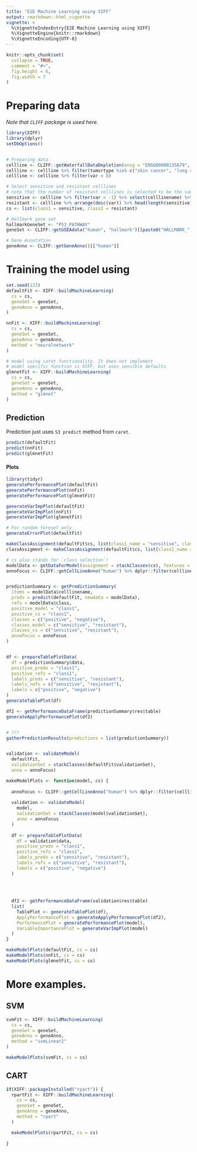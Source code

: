 ```yaml
---
title: "E2E Machine Learning using XIFF"
output: rmarkdown::html_vignette
vignette: >
  %\VignetteIndexEntry{E2E Machine Learning using XIFF}
  %\VignetteEngine{knitr::rmarkdown}
  %\VignetteEncoding{UTF-8}
---
```


```r
knitr::opts_chunk$set(
  collapse = TRUE,
  comment = "#>",
  fig.height = 6,
  fig.width = 7
)
```

# Preparing data

*Note that `CLIFF` package is used here.*

```r
library(XIFF)
library(dplyr)
setDbOptions()


# Preparing data
cellline <- CLIFF::getWaterfallDataDepletion(ensg = "ENSG00000135679", study = "Avana", score = "ceres")
cellline <- cellline %>% filter(tumortype %in% c("skin cancer", "lung cancer",  "ovarian cancer", "pancreatic cancer"))
cellline <- cellline %>% filter(var < 0)

# Select sensitive and resistant celllines
# note that the number of resistant celllines is selected to be the same as number of sensistve celllines 
sensitive <- cellline %>% filter(var < -1) %>% select(celllinename) %>% pull %>% as.character()
resistant <- cellline %>% arrange(desc(var)) %>% head(length(sensitive)) %>% select(celllinename) %>% pull %>% as.character()
cs <- list(class1 = sensitive, class2 = resistant)

# Hallmark gene set
hallmarkGeneSet <- "P53_PATHWAY"
geneSet <- CLIFF::getGSEAdata("human", "hallmark")[[paste0("HALLMARK_", hallmarkGeneSet)]]

# Gene Annotation
geneAnno <- CLIFF::getGeneAnno()[["human"]]
```

# Training the model using 

```r
set.seed(123)
defaultFit <- XIFF::buildMachineLearning(
  cs = cs,
  geneSet = geneSet,
  geneAnno = geneAnno,
)

nnFit <- XIFF::buildMachineLearning(
  cs = cs,
  geneSet = geneSet,
  geneAnno = geneAnno,
  method = "neuralnetwork"
)

# model using caret functionality. It does not implement 
# model specific function is XIFF, but uses sensible defaults
glmnetFit <- XIFF::buildMachineLearning(
  cs = cs,
  geneSet = geneSet,
  geneAnno = geneAnno,
  method = "glmnet"
)
```
## Prediction

Prediction just uses `S3 predict` method from `caret`.

```r
predict(defaultFit)
predict(nnFit)
predict(glmnetFit)
```


#### Plots

```r
library(tidyr)
generatePerformancePlot(defaultFit)
generatePerformancePlot(nnFit)
generatePerformancePlot(glmnetFit)
```

```r
generateVarImpPlot(defaultFit)
generateVarImpPlot(nnFit)
generateVarImpPlot(glmnetFit)
```
```r
# For random foreset only
generateErrorPlot(defaultFit)
```

```r
makeClassAssignment(defaultFit$cs, list(class1_name = "sensitive", class2_name = "resistant"))
classAssigment <- makeClassAssignment(defaultFit$cs, list(class1_name = "sensitive", class2_name = "resistant"))

# cs also stands for `class selection`!
modelData <- getDataForModel(assignment = stackClasses(cs), features = defaultFit$bestFeatures)
annoFocus <- CLIFF::getCellLineAnno("human") %>% dplyr::filter(celllinename %in% unlist(cs))


predictionSummary <- getPredictionSummary(
  items = modelData$celllinename,
  preds = predict(defaultFit, newdata = modelData),
  refs = modelData$class,
  positive_model = "class1",
  positive_cs = "class1",
  classes = c("positive", "negative"),
  classes_model = c("sensitive", "resistant"),
  classes_cs = c("sensitive", "resistant"),
  annoFocus = annoFocus
)


df <- prepareTablePlotData(
  df = predictionSummary$data,
  positive_preds = "class1",
  positive_refs = "class1",
  labels_preds = c("sensitive", "resistant"),
  labels_refs = c("sensitive", "resistant"),
  labels = c("positive", "negative")
)
generateTablePlot(df)

df2 <- getPerformanceDataFrame(predictionSummary$res$table)
generateApplyPerformancePlot(df2)


# ???
gatherPredictionResults(predictions = list(predictionSummary))


validation <- validateModel(
  defaultFit,
  validationSet = stackClasses(defaultFit$validationSet),
  anno = annoFocus)
```


```r
makeModelPlots <- function(model, cs) {
  
  annoFocus <- CLIFF::getCellLineAnno("human") %>% dplyr::filter(celllinename %in% unlist(cs))
  
  validation <- validateModel(
    model,
    validationSet = stackClasses(model$validationSet),
    anno = annoFocus
  )
  
  df <- prepareTablePlotData(
    df = validation$data,
    positive_preds = "class1",
    positive_refs = "class1",
    labels_preds = c("sensitive", "resistant"),
    labels_refs = c("sensitive", "resistant"),
    labels = c("positive", "negative")
  )
  
  
  
  
  df2 <- getPerformanceDataFrame(validation$res$table)
  list(
    TablePlot <- generateTablePlot(df),
    ApplyPerformancePlot = generateApplyPerformancePlot(df2),
    PerformancePlot = generatePerformancePlot(model),
    VariableImportancePlot = generateVarImpPlot(model)
  )
}

```


```r
makeModelPlots(defaultFit, cs = cs)
makeModelPlots(nnFit, cs = cs)
makeModelPlots(glmnetFit, cs = cs)
```
# More examples.

## SVM

```r
svmFit <- XIFF::buildMachineLearning(
  cs = cs,
  geneSet = geneSet,
  geneAnno = geneAnno,
  method = "svmLinear2"
)

makeModelPlots(svmFit, cs = cs)
```

## CART

```r

if(XIFF::packageInstalled("rpart")) {
  rpartFit <- XIFF::buildMachineLearning(
    cs = cs,
    geneSet = geneSet,
    geneAnno = geneAnno,
    method = "rpart"
  )

  makeModelPlots(rpartFit, cs = cs)
  
}

```
